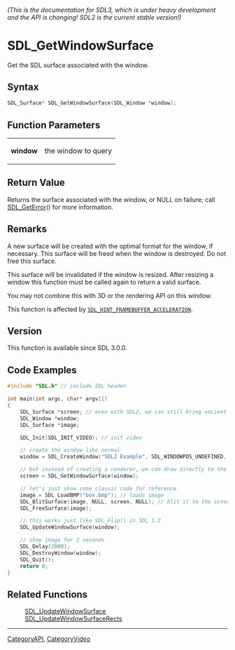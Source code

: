 ====== (This is the documentation for SDL3, which is under heavy development and the API is changing! SDL2 is the current stable version!) ======
= SDL_GetWindowSurface =

Get the SDL surface associated with the window.

== Syntax ==

<syntaxhighlight lang='c'>
SDL_Surface* SDL_GetWindowSurface(SDL_Window *window);
</syntaxhighlight>

== Function Parameters ==

{|
|'''window'''
|the window to query
|}

== Return Value ==

Returns the surface associated with the window, or NULL on failure; call
[[SDL_GetError]]() for more information.

== Remarks ==

A new surface will be created with the optimal format for the window, if
necessary. This surface will be freed when the window is destroyed. Do not
free this surface.

This surface will be invalidated if the window is resized. After resizing a
window this function must be called again to return a valid surface.

You may not combine this with 3D or the rendering API on this window.

This function is affected by
<code>[[SDL_HINT_FRAMEBUFFER_ACCELERATION]]</code>.

== Version ==

This function is available since SDL 3.0.0.

== Code Examples ==

<syntaxhighlight lang='c++'>
#include "SDL.h" // include SDL header

int main(int argc, char* argv[])
{
    SDL_Surface *screen; // even with SDL2, we can still bring ancient code back
    SDL_Window *window;
    SDL_Surface *image;

    SDL_Init(SDL_INIT_VIDEO); // init video

    // create the window like normal
    window = SDL_CreateWindow("SDL2 Example", SDL_WINDOWPOS_UNDEFINED, SDL_WINDOWPOS_UNDEFINED, 640, 480, 0);

    // but instead of creating a renderer, we can draw directly to the screen
    screen = SDL_GetWindowSurface(window);

    // let's just show some classic code for reference
    image = SDL_LoadBMP("box.bmp"); // loads image
    SDL_BlitSurface(image, NULL, screen, NULL); // blit it to the screen
    SDL_FreeSurface(image);

    // this works just like SDL_Flip() in SDL 1.2
    SDL_UpdateWindowSurface(window);

    // show image for 2 seconds
    SDL_Delay(2000);
    SDL_DestroyWindow(window);
    SDL_Quit();
    return 0;
}
</syntaxhighlight>

== Related Functions ==

:[[SDL_UpdateWindowSurface]]
:[[SDL_UpdateWindowSurfaceRects]]

----
[[CategoryAPI]], [[CategoryVideo]]


